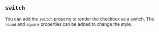 
## `switch`

You can add the `switch` property to render the checkbox as a switch.  The
`round` and `square` properties can be added to change the style.

<Example
  Component={Switch}
  code={SwitchSrc}
  caption="switch"
  undent={2}
  expand
/>


